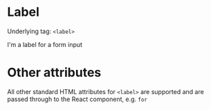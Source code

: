 
<Meta title="V3/Forms/Label" component={Label} />

# Label

Underlying tag: `<label>`

<Canvas>
  <Story name="Default Usage">
    <Label>I'm a label for a form input</Label>
  </Story>
</Canvas>

# Other attributes

All other standard HTML attributes for `<label>` are supported and are passed through to the React component, e.g. `for`
